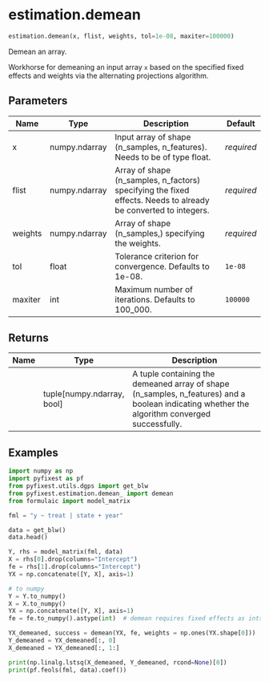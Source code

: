 # estimation.demean { #pyfixest.estimation.demean }

```python
estimation.demean(x, flist, weights, tol=1e-08, maxiter=100000)
```

Demean an array.

Workhorse for demeaning an input array `x` based on the specified fixed
effects and weights via the alternating projections algorithm.

## Parameters {.doc-section .doc-section-parameters}

| Name    | Type          | Description                                                                                                    | Default    |
|---------|---------------|----------------------------------------------------------------------------------------------------------------|------------|
| x       | numpy.ndarray | Input array of shape (n_samples, n_features). Needs to be of type float.                                       | _required_ |
| flist   | numpy.ndarray | Array of shape (n_samples, n_factors) specifying the fixed effects. Needs to already be converted to integers. | _required_ |
| weights | numpy.ndarray | Array of shape (n_samples,) specifying the weights.                                                            | _required_ |
| tol     | float         | Tolerance criterion for convergence. Defaults to 1e-08.                                                        | `1e-08`    |
| maxiter | int           | Maximum number of iterations. Defaults to 100_000.                                                             | `100000`   |

## Returns {.doc-section .doc-section-returns}

| Name   | Type                         | Description                                                                                                                                   |
|--------|------------------------------|-----------------------------------------------------------------------------------------------------------------------------------------------|
|        | tuple\[numpy.ndarray, bool\] | A tuple containing the demeaned array of shape (n_samples, n_features) and a boolean indicating whether the algorithm converged successfully. |

## Examples {.doc-section .doc-section-examples}

```{python}
import numpy as np
import pyfixest as pf
from pyfixest.utils.dgps import get_blw
from pyfixest.estimation.demean_ import demean
from formulaic import model_matrix

fml = "y ~ treat | state + year"

data = get_blw()
data.head()

Y, rhs = model_matrix(fml, data)
X = rhs[0].drop(columns="Intercept")
fe = rhs[1].drop(columns="Intercept")
YX = np.concatenate([Y, X], axis=1)

# to numpy
Y = Y.to_numpy()
X = X.to_numpy()
YX = np.concatenate([Y, X], axis=1)
fe = fe.to_numpy().astype(int)  # demean requires fixed effects as ints!

YX_demeaned, success = demean(YX, fe, weights = np.ones(YX.shape[0]))
Y_demeaned = YX_demeaned[:, 0]
X_demeaned = YX_demeaned[:, 1:]

print(np.linalg.lstsq(X_demeaned, Y_demeaned, rcond=None)[0])
print(pf.feols(fml, data).coef())
```